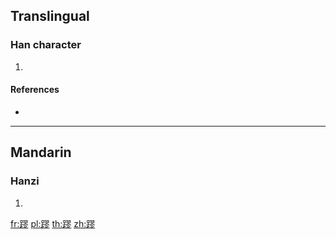 {{character info/new}}
==Translingual==

===Han character===
{{Han char|rn=157|rad=足|as=11|sn=18|four=|canj=RMSMH}}

# {{defn|Han|sort=足11}}

====References====
* {{Han ref|kx=1232.050|dkj=37789|dj=1704.070|hdz=63737.010|uh=8E58|ud=36440}}

----

==Mandarin==

===Hanzi===
{{cmn-hanzi|pin=[[liáo]] ([[liao2]])|wg=liao<sup>2</sup>}}

# {{defn|lang=cmn|sort=足11}}

[[fr:蹘]]
[[pl:蹘]]
[[th:蹘]]
[[zh:蹘]]